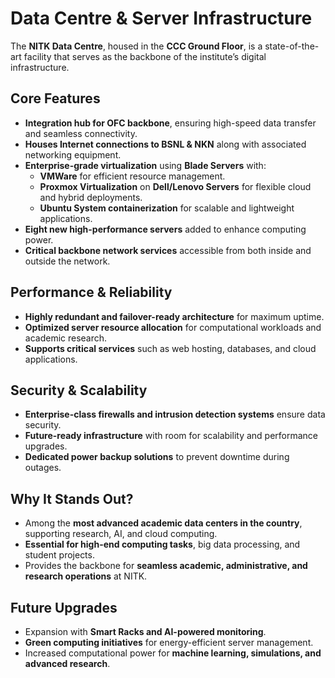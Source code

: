 
# Data Centre & Server Infrastructure

The **NITK Data Centre**, housed in the **CCC Ground Floor**, is a state-of-the-art facility that serves as the backbone of the institute’s digital infrastructure.

## **Core Features**
- **Integration hub for OFC backbone**, ensuring high-speed data transfer and seamless connectivity.
- **Houses Internet connections to BSNL & NKN** along with associated networking equipment.
- **Enterprise-grade virtualization** using **Blade Servers** with:
  - **VMWare** for efficient resource management.
  - **Proxmox Virtualization** on **Dell/Lenovo Servers** for flexible cloud and hybrid deployments.
  - **Ubuntu System containerization** for scalable and lightweight applications.
- **Eight new high-performance servers** added to enhance computing power.
- **Critical backbone network services** accessible from both inside and outside the network.

## **Performance & Reliability**
- **Highly redundant and failover-ready architecture** for maximum uptime.
- **Optimized server resource allocation** for computational workloads and academic research.
- **Supports critical services** such as web hosting, databases, and cloud applications.

## **Security & Scalability**
- **Enterprise-class firewalls and intrusion detection systems** ensure data security.
- **Future-ready infrastructure** with room for scalability and performance upgrades.
- **Dedicated power backup solutions** to prevent downtime during outages.

## **Why It Stands Out?**
- Among the **most advanced academic data centers in the country**, supporting research, AI, and cloud computing.
- **Essential for high-end computing tasks**, big data processing, and student projects.
- Provides the backbone for **seamless academic, administrative, and research operations** at NITK.

## **Future Upgrades**
- Expansion with **Smart Racks and AI-powered monitoring**.
- **Green computing initiatives** for energy-efficient server management.
- Increased computational power for **machine learning, simulations, and advanced research**.
